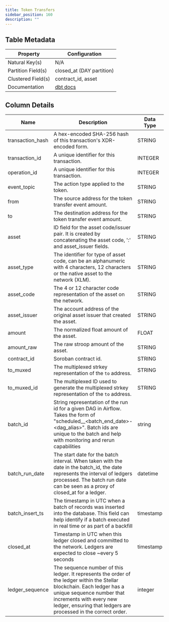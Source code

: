 ```yaml
---
title: Token Transfers
sidebar_position: 160
description: ""
---
```


<div className="scoped-data-dictionary-table">

## Table Metadata

| Property | Configuration |
| --- | --- |
| Natural Key(s) | N/A |
| Partition Field(s) | closed_at (DAY partition) |
| Clustered Field(s) | contract_id, asset |
| Documentation | [dbt docs](http://www.stellar-dbt-docs.com/#!/source/source.stellar_dbt_public.crypto_stellar.token_transfers_raw) |

## Column Details

| Name | Description | Data Type | Domain Values | Required? | Notes |
| --- | --- | --- | --- | --- | --- |
| transaction_hash | A hex-encoded SHA-256 hash of this transaction's XDR-encoded form. | STRING |  | Yes |  |
| transaction_id | A unique identifier for this transaction. | INTEGER |  | Yes |  |
| operation_id | A unique identifier for this transaction. | INTEGER |  | No |  |
| event_topic | The action type applied to the token. | STRING |  | Yes |  |
| from | The source address for the token transfer event amount. | STRING |  | No |  |
| to | The destination address for the token transfer event amount. | STRING |  | No |  |
| asset | ID field for the asset code/issuer pair. It is created by concatenating the asset code, ':' and asset_issuer fields. | STRING |  | Yes |  |
| asset_type | The identifier for type of asset code, can be an alphanumeric with 4 characters, 12 characters or the native asset to the network (XLM). | STRING |  | Yes |  |
| asset_code | The 4 or 12 character code representation of the asset on the network. | STRING |  | No |  |
| asset_issuer | The account address of the original asset issuer that created the asset. | STRING |  | No |  |
| amount | The normalized float amount of the asset. | FLOAT |  | Yes |  |
| amount_raw | The raw stroop amount of the asset. | STRING |  | Yes |  |
| contract_id | Soroban contract id. | STRING |  | Yes |  |
| to_muxed | The multiplexed strkey representation of the `to` address. | STRING |  | No |  |
| to_muxed_id | The multiplexed ID used to generate the multiplexed strkey representation of the `to` address. | STRING |  | No |  |
| batch_id | String representation of the run id for a given DAG in Airflow. Takes the form of "scheduled\_\_\<batch_end_date>-\<dag_alias>". Batch ids are unique to the batch and help with monitoring and rerun capabilities | string |  | Yes |  |
| batch_run_date | The start date for the batch interval. When taken with the date in the batch_id, the date represents the interval of ledgers processed. The batch run date can be seen as a proxy of closed_at for a ledger. | datetime |  | Yes |  |
| batch_insert_ts | The timestamp in UTC when a batch of records was inserted into the database. This field can help identify if a batch executed in real time or as part of a backfill | timestamp |  | Yes |  |
| closed_at | Timestamp in UTC when this ledger closed and committed to the network. Ledgers are expected to close ~every 5 seconds | timestamp |  | Yes |  |
| ledger_sequence | The sequence number of this ledger. It represents the order of the ledger within the Stellar blockchain. Each ledger has a unique sequence number that increments with every new ledger, ensuring that ledgers are processed in the correct order. | integer |  | Yes |  |

</div>
